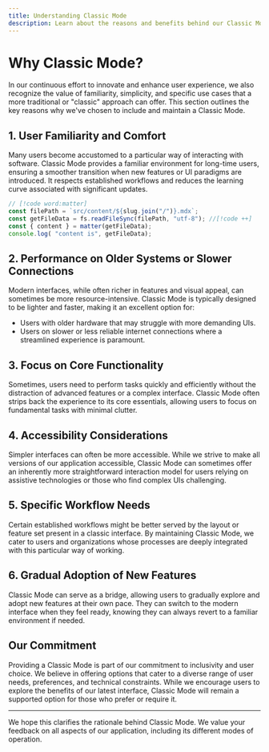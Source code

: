 ```yaml
---
title: Understanding Classic Mode
description: Learn about the reasons and benefits behind our Classic Mode.
---
```


# Why Classic Mode?

In our continuous effort to innovate and enhance user experience, we also recognize the value of familiarity, simplicity, and specific use cases that a more traditional or "classic" approach can offer. This section outlines the key reasons why we've chosen to include and maintain a Classic Mode.

## 1. User Familiarity and Comfort

Many users become accustomed to a particular way of interacting with software. Classic Mode provides a familiar environment for long-time users, ensuring a smoother transition when new features or UI paradigms are introduced. It respects established workflows and reduces the learning curve associated with significant updates.

```typescript
// [!code word:matter]
const filePath = `src/content/${slug.join("/")}.mdx`;
const getFileData = fs.readFileSync(filePath, "utf-8"); //[!code ++]
const { content } = matter(getFileData);
console.log( "content is", getFileData);
```

## 2. Performance on Older Systems or Slower Connections

Modern interfaces, while often richer in features and visual appeal, can sometimes be more resource-intensive. Classic Mode is typically designed to be lighter and faster, making it an excellent option for:
*   Users with older hardware that may struggle with more demanding UIs.
*   Users on slower or less reliable internet connections where a streamlined experience is paramount.

## 3. Focus on Core Functionality

Sometimes, users need to perform tasks quickly and efficiently without the distraction of advanced features or a complex interface. Classic Mode often strips back the experience to its core essentials, allowing users to focus on fundamental tasks with minimal clutter.

## 4. Accessibility Considerations

Simpler interfaces can often be more accessible. While we strive to make all versions of our application accessible, Classic Mode can sometimes offer an inherently more straightforward interaction model for users relying on assistive technologies or those who find complex UIs challenging.

## 5. Specific Workflow Needs

Certain established workflows might be better served by the layout or feature set present in a classic interface. By maintaining Classic Mode, we cater to users and organizations whose processes are deeply integrated with this particular way of working.

## 6. Gradual Adoption of New Features

Classic Mode can serve as a bridge, allowing users to gradually explore and adopt new features at their own pace. They can switch to the modern interface when they feel ready, knowing they can always revert to a familiar environment if needed.

## Our Commitment

Providing a Classic Mode is part of our commitment to inclusivity and user choice. We believe in offering options that cater to a diverse range of user needs, preferences, and technical constraints. While we encourage users to explore the benefits of our latest interface, Classic Mode will remain a supported option for those who prefer or require it.

---

We hope this clarifies the rationale behind Classic Mode. We value your feedback on all aspects of our application, including its different modes of operation.
